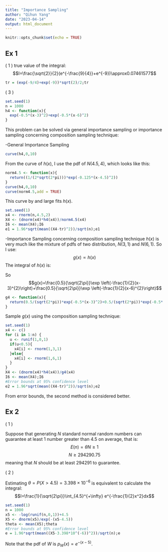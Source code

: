 ```yaml
---
title: "Importance Sampling"
author: "Qihun Yang"
date: "2023-04-14"
output: html_document
---
```


```r
knitr::opts_chunk$set(echo = TRUE)
```

## Ex 1
( 1 )
true value of the integral:
$$I=\frac{\sqrt{2}}{2}(e^{-\frac{9}{4}}+e^{-9})\approx0.07461577$$
```r
tr = (exp(-9/4)+exp(-9))*sqrt(2)/2;tr
```


( 3 )
```r
set.seed(1)
n = 1000
h4 <- function(x){
  exp(-0.5*(x-3)^2)+exp(-0.5*(x-6)^2)
}
```

This problem can be solved via general importance sampling or importance sampling concerning composition sampling technique:

-General Importance Sampling
```r
curve(h4,0,10)
```
From the curve of $h(x)$, I use the pdf of $N(4.5,4)$, which looks like this:
```r
norm4.5 <- function(x){
  return((1/(2*sqrt(2*pi)))*exp(-0.125*(x-4.5)^2))
}
curve(h4,0,10)
curve(norm4.5,add = TRUE)
```
This curve by and large fits $h(x)$.
```r
set.seed(1)
x4 <- rnorm(n,4.5,2)
X4 <- (dnorm(x4)*h4(x4))/norm4.5(x4)
I6 <- mean(X4);I6
e1 = 1.96*sqrt(mean((X4-tr)^2))/sqrt(n);e1
```

-Importance Sampling concerning composition sampling technique
$h(x)$ is very much like the mixture of pdfs of two distribution, $N(3,1)$ and $N(6,1)$. So I use:
$$g(x) \propto h(x)$$
The integral of $h(x)$ is:
\begin{aligned}
I&=\int_{-\infty}^{\infty}\exp \left(-\frac{1}{2}(x-3)^{2}\right)+\exp \left(-\frac{1}{2}(x-6)^{2}\right) dx \\
&=2\sqrt{2\pi} \\
&\approx5.013257
\end{aligned}

So $$g(x)=\frac{0.5}{\sqrt{2\pi}}\exp \left(-\frac{1}{2}(x-3)^{2}\right)+\frac{0.5}{\sqrt{2\pi}}\exp \left(-\frac{1}{2}(x-6)^{2}\right)$$
```r
g4 <- function(x){
  return(0.5/(sqrt(2*pi))*exp(-0.5*(x-3)^2)+0.5/(sqrt(2*pi))*exp(-0.5*(x-6)^2))
}
```
Sample $g(x)$ using the composition sampling technique:
```r
set.seed(1)
x4 <- c()
for (i in 1:n) {
  u <- runif(1,0,1)
  if(u<0.5){
    x4[i] <- rnorm(1,3,1)
  }else{
    x4[i] <- rnorm(1,6,1)
  }
}
X4 <- (dnorm(x4)*h4(x4))/g4(x4)
I6 <- mean(X4);I6
#Error bounds at 95% confidence level
e2 = 1.96*sqrt(mean((X4-tr)^2))/sqrt(n);e2
```
From error bounds, the second method is considered better.

## Ex 2
( 1 )

Suppose that generating $N$ standard normal random numbers can guarantee at least 1 number greater than 4.5 on average, that is:
$$E(n)=\theta N\geq1$$
$$N\geq294290.75$$
meaning that $N$ should be at least $294291$ to guarantee.

( 2 )

Estimating $\theta=P(X>4.5)=3.398 \times 10^{-6}$ is equivalent to calculate the integral:
$$I=\frac{1}{\sqrt{2\pi}}\int_{4.5}^{+\infty} e^{-\frac{1}{2}x^2}dx$$
```r
set.seed(1)
n = 1000
x5 <- -log(runif(n,0,1))+4.5
X5 <- dnorm(x5)/exp(-(x5-4.5))
theta <- mean(X5);theta
#Error bounds at 95% confidence level
e = 1.96*sqrt(mean((X5-3.398*10^(-6))^2))/sqrt(n);e
```
Note that the pdf of $W$ is $p_W(x)=e^{-(x-5)}$.
